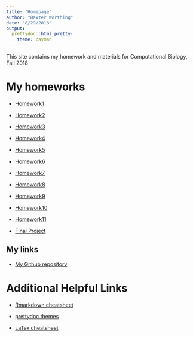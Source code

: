 ```yaml
---
title: "Homepage"
author: "Baxter Worthing"
date: "8/29/2018"
output: 
  prettydoc::html_pretty:
    theme: cayman
---
```


This site contains my homework and materials for Computational Biology, Fall 2018 

# My homeworks 



* [Homework1]()

* [Homework2](Homework2.html)

* [Homework3](Homework3.pdf)

* [Homework4](Homework4.html)

* [Homework5](Homework5.pdf)

* [Homework6](Homework6.html)

* [Homework7](Homework7.html)

* [Homework8](Homework8.html)

* [Homework9](Homework9.html)

* [Homework10](Homework10.html)

* [Homework11](Homework11.html)

* [Final Project](FinalProj.html)


## My links

* [My Github repository](https://github.com/BaxW/BIO381)



# Additional Helpful Links 

* [Rmarkdown cheatsheet](https://www.rstudio.com/wp-content/uploads/2015/02/rmarkdown-cheatsheet.pdf)

* [prettydoc themes](http://yixuan.cos.name/prettydoc/themes.html)

* [LaTex cheatsheet](https://www.nyu.edu/projects/beber/files/Chang_LaTeX_sheet.pdf)